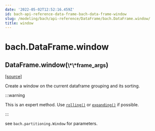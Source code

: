 ```yaml
---
date: '2022-05-02T12:52:16.459Z'
id: bach-api-reference-data-frame-bach-data-frame-window
slug: /modeling/bach/api-reference/DataFrame/bach.DataFrame.window/
title: window
---
```


# bach.DataFrame.window

<div class="method">

<h2 class="signature-method"><span class="additional-name">DataFrame.</span><span class="name">window(</span><small class="parameter-list"><span class="parameter" id="**">\*\*frame_args</span></small>)</h2>


&#8203;<span class="view-source">[[source]](https://github.com/objectiv/objectiv-analytics/blob/main/bach/bach/dataframe.py)</span>

<div class="content">

Create a window on the current dataframe grouping and its sorting.

:::warning

This is an expert method. Use [`rolling()`](/docs/modeling/bach/api-reference/DataFrame/bach.DataFrame.rolling) or [`expanding()`](/docs/modeling/bach/api-reference/DataFrame/bach.DataFrame.expanding) if possible.


:::

see `bach.partitioning.Window` for parameters.


</div>

</div>

